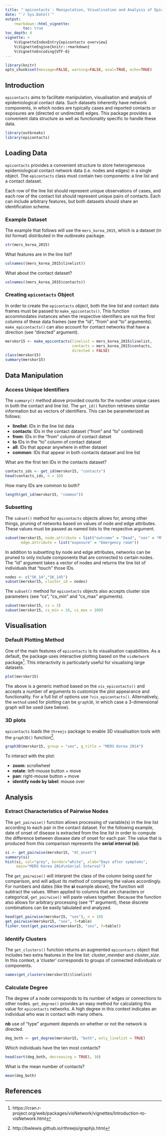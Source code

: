 ```yaml
---
title: "`epicontacts`: Manipulation, Visualisation and Analysis of Epidemiological Contact Data "
date: "`r Sys.Date()`"
output: 
    rmarkdown::html_vignette:
        toc: true
toc_depth: 4
vignette: >
    %\VignetteIndexEntry{epicontacts overview}
    %\VignetteEngine{knitr::rmarkdown}
    %\VignetteEncoding{UTF-8}
---
```


```r
library(knitr)
opts_chunk$set(message=FALSE, warning=FALSE, eval=TRUE, echo=TRUE)
```

## Introduction   

`epicontacts` aims to facilitate manipulation, visualisation and analysis of
epidemiological contact data. Such datasets inherently have network components,
in which nodes are typically cases and reported contacts or exposures are
(directed or undirected) edges. This package provides a convenient data
structure as well as functionality specific to handle these data.

```r
library(outbreaks)
library(epicontacts)
```

## Loading Data

`epicontacts` provides a convenient structure to store heterogeneous
epidemiological contact network data (i.e. nodes and edges) in a single
object. The `epicontacts` class must contain two components: a line list and a
contact dataset.

Each row of the line list should represent unique observations of cases, and
each row of the contact list should represent unique pairs of contacts. Each can
include arbitrary features, but both datasets should share an identification
scheme.

### Example Dataset

The example that follows will use the `mers_korea_2015`, which is a dataset (in
*list* format) distributed in the *outbreaks* package.

```r
str(mers_korea_2015)
```

What features are in the line list?

```r
colnames((mers_korea_2015$linelist))
```

What about the contact dataset?

```r
colnames((mers_korea_2015$contacts))
```



### Creating `epicontacts` Object

In order to create the `epicontacts` object, both the line list and contact data
frames must be passed to `make_epicontacts()`. This function accommodates
instances when the respective identifiers are not the first columns of these
data frames (see the "id", "from" and "to" arguments). `make_epicontacts()` can
also account for contact networks that have a direction (see "directed"
argument).

```r
merskor15 <- make_epicontacts(linelist = mers_korea_2015$linelist,
                              contacts = mers_korea_2015$contacts, 
                              directed = FALSE)
class(merskor15)
summary(merskor15)
```

## Data Manipulation

### Access Unique Identifiers

The `summary()` method above provided counts for the number unique cases in both
the contact and line list. The `get_id()` function retrieves similar information
but as vectors of identifiers. This can be parameterized as follows:

- **linelist**: IDs in the line list data
- **contacts**: IDs in the contact dataset ("from" and "to" combined)
- **from**: IDs in the "from" column of contact datset
- **to** IDs in the "to" column of contact dataset
- **all**: IDs that appear anywhere in either dataset
- **common**: IDs that appear in both contacts dataset and line list
    
What are the first ten IDs in the contacts dataset?
```r
contacts_ids <- get_id(merskor15, "contacts")
head(contacts_ids, n = 10)
```

How many IDs are common to both?

```r
length(get_id(merskor15, "common"))
```

### Subsetting

The `subset()` method for `epicontacts` objects allows for, among other things,
pruning of networks based on values of node and edge attributes. These values
must be passed as named lists to the respective argument.

```r
subset(merskor15, node.attribute = list("outcome" = "Dead", "sex" = "M"), 
       edge.attribute = list("exposure" = "Emergency room"))
```

In addition to subsetting by node and edge attributes, networks can be pruned to
only include components that are connected to certain nodes. The "id" argument
takes a vector of nodes and returns the line list of individuals that "touch"
those IDs.

```r
nodes <- c("SK_14","SK_145")                  
subset(merskor15, cluster_id = nodes)
```

The `subset()` method for `epicontacts` objects also accepts cluster size
parameters (see "cs", "cs_min" and "cs_max" arguments).
    
```r
subset(merskor15, cs = 3)
subset(merskor15, cs_min = 10, cs_max = 100)
```

## Visualisation

### Default Plotting Method

One of the main features of `epicontacts` is its visualisation capabilities. As
a default, the package uses interactive plotting based on the `visNetwork`
package[^2]. This interactivity is particularly useful for visualising large
datasets.

```r
plot(merskor15) 
```

The above is a generic method based on the `vis_epicontacts()` and accepts a
number of arguments to customize the plot appearance and functionality. For a
full list of options use `?vis_epicontacts()`. Alternatively, the `method` used
for plotting can be `graph3D`, in which case a 3-dimensional graph will be used
(see below).


### 3D plots

`epicontacts` loads the `threejs` package to enable 3D visualisation tools with
the `graph3D()` function[^3].

```r
graph3D(merskor15, group = "sex", g_title = "MERS Korea 2014")
```

To interact with the plot:

- **zoom**: scrollwheel
- **rotate**: left-mouse button + move
- **pan**: right-mouse button + move
- **identify node by label**: mouse over 





## Analysis

### Extract Characteristics of Pairwise Nodes

The `get_pairwise()` function allows processing of variable(s) in the line list
according to each pair in the contact dataset. For the following example, date
of onset of disease is extracted from the line list in order to compute the
difference between disease date of onset for each pair. The value that is
produced from this comparison represents the **serial interval (si)**.

```r
si <- get_pairwise(merskor15, "dt_onset")   
summary(si)
hist(si, col="grey", border="white", xlab="Days after symptoms",
     main="MERS Korea 2014\nSerial Interval")
```

The `get_pairwise()` will interpret the class of the column being used for
comparison, and will adjust its method of comparing the values accordingly. For
numbers and dates (like the **si** example above), the function will subtract
the values. When applied to columns that are characters or categorical,
`get_pairwise()` will paste values together. Because the function also allows
for arbitrary processing (see "f" argument), these discrete combinations can be
easily tabulated and analyzed.
    
```r
head(get_pairwise(merskor15, "sex"), n = 10)
get_pairwise(merskor15, "sex", f=table)
fisher.test(get_pairwise(merskor15, "sex", f=table)) 
```

### Identify Clusters

The `get_clusters()` function returns an augmented `epicontacts` object that
includes two extra features in the line list: *cluster_member* and
*cluster_size*. In this context, a 'cluster' corresponds to groups of connected
individuals or components.

```r
names(get_clusters(merskor15)$linelist)
```

### Calculate Degree

The degree of a node corresponds to its number of edges or connections to other
nodes. `get_degree()` provides an easy method for calculating this value for
`epicontacts` networks. A high degree in this context indicates an individual
who was in contact with many others.

**nb** use of "type" argument depends on whether or not the network is directed. 

```r
deg_both <- get_degree(merskor15, "both", only_linelist = TRUE)
```

Which individuals have the ten most contacts?

```r
head(sort(deg_both, decreasing = TRUE), 10)
```

What is the mean number of contacts?

```r
mean(deg_both)
```

## References

[^1]: https://github.com/reconhub/epicontacts
[^2]: https://cran.r-project.org/web/packages/visNetwork/vignettes/Introduction-to-visNetwork.html
[^3]: http://bwlewis.github.io/rthreejs/graphjs.html
